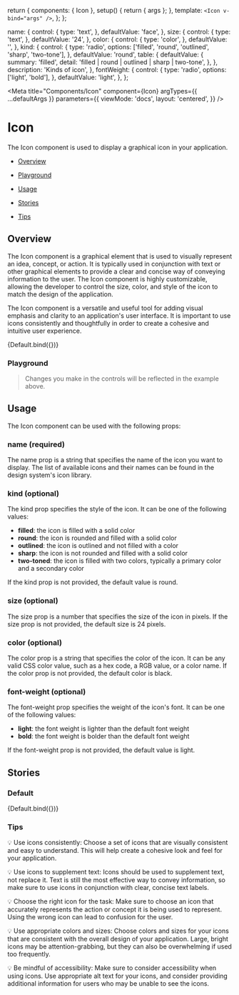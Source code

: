 

  return {
    components: { Icon },
    setup() {
      return { args };
    },
    template: `<Icon v-bind="args" />`,
  };
};

  name: {
    control: {
      type: 'text',
    },
    defaultValue: 'face',
  },
  size: {
    control: {
      type: 'text',
    },
    defaultValue: '24',
  },
  color: {
    control: {
      type: 'color',
    },
    defaultValue: '',
  },
  kind: {
    control: {
      type: 'radio',
      options: ['filled', 'round', 'outlined', 'sharp', 'two-tone'],
    },
    defaultValue: 'round',
    table: {
      defaultValue: {
        summary: 'filled',
        detail: 'filled | round | outlined | sharp | two-tone',
      },
    },
    description: 'Kinds of icon',
  },
  fontWeight: {
    control: {
      type: 'radio',
      options: ['light', 'bold'],
    },
    defaultValue: 'light',
  },
};

<Meta
  title="Components/Icon"
  component={Icon}
  argTypes={{ ...defaultArgs }}
  parameters={{
    viewMode: 'docs',
    layout: 'centered',
  }}
/>

# Icon

The Icon component is used to display a graphical icon in your application.

- [Overview](#overview)

- [Playground](#playground)

- [Usage](#usage)

- [Stories](#stories)

- [Tips](#tips)

## Overview <a id="overview" />

The Icon component is a graphical element that is used to visually represent an idea, concept, or action. It is typically used in conjunction with text or other graphical elements to provide a clear and concise way of conveying information to the user. The Icon component is highly customizable, allowing the developer to control the size, color, and style of the icon to match the design of the application.

The Icon component is a versatile and useful tool for adding visual emphasis and clarity to an application's user interface. It is important to use icons consistently and thoughtfully in order to create a cohesive and intuitive user experience.

<Canvas withSource="open">
  <Story
    name="Overview"
    argTypes={{ ...Default.argTypes }}
    args={{
      name: 'face',
    }}
  >
    {Default.bind({})}
  </Story>
</Canvas>

### Playground <a id="playground" />

> Changes you make in the controls will be reflected in the example above.

<ArgsTable story="Overview" />

## Usage <a id="usage" />

The Icon component can be used with the following props:

### name (required)

The name prop is a string that specifies the name of the icon you want to display. The list of available icons and their names can be found in the design system's icon library.

### kind (optional)

The kind prop specifies the style of the icon. It can be one of the following values:

- **filled**: the icon is filled with a solid color
- **round**: the icon is rounded and filled with a solid color
- **outlined**: the icon is outlined and not filled with a color
- **sharp**: the icon is not rounded and filled with a solid color
- **two-toned**: the icon is filled with two colors, typically a primary color and a secondary color

If the kind prop is not provided, the default value is round.

### size (optional)

The size prop is a number that specifies the size of the icon in pixels. If the size prop is not provided, the default size is 24 pixels.

### color (optional)

The color prop is a string that specifies the color of the icon. It can be any valid CSS color value, such as a hex code, a RGB value, or a color name. If the color prop is not provided, the default color is black.

### font-weight (optional)

The font-weight prop specifies the weight of the icon's font. It can be one of the following values:

- **light**: the font weight is lighter than the default font weight
- **bold**: the font weight is bolder than the default font weight

If the font-weight prop is not provided, the default value is light.

## Stories <a id="stories" />

### Default

<Canvas withSource="open">
  <Story
    name="Default"
    argTypes={{ ...Default.argTypes }}
    args={{
      name: 'face',
    }}
  >
    {Default.bind({})}
  </Story>
</Canvas>

### Tips <a id="tips" />

💡 Use icons consistently: Choose a set of icons that are visually consistent and easy to understand. This will help create a cohesive look and feel for your application.

💡 Use icons to supplement text: Icons should be used to supplement text, not replace it. Text is still the most effective way to convey information, so make sure to use icons in conjunction with clear, concise text labels.

💡 Choose the right icon for the task: Make sure to choose an icon that accurately represents the action or concept it is being used to represent. Using the wrong icon can lead to confusion for the user.

💡 Use appropriate colors and sizes: Choose colors and sizes for your icons that are consistent with the overall design of your application. Large, bright icons may be attention-grabbing, but they can also be overwhelming if used too frequently.

💡 Be mindful of accessibility: Make sure to consider accessibility when using icons. Use appropriate alt text for your icons, and consider providing additional information for users who may be unable to see the icons.
